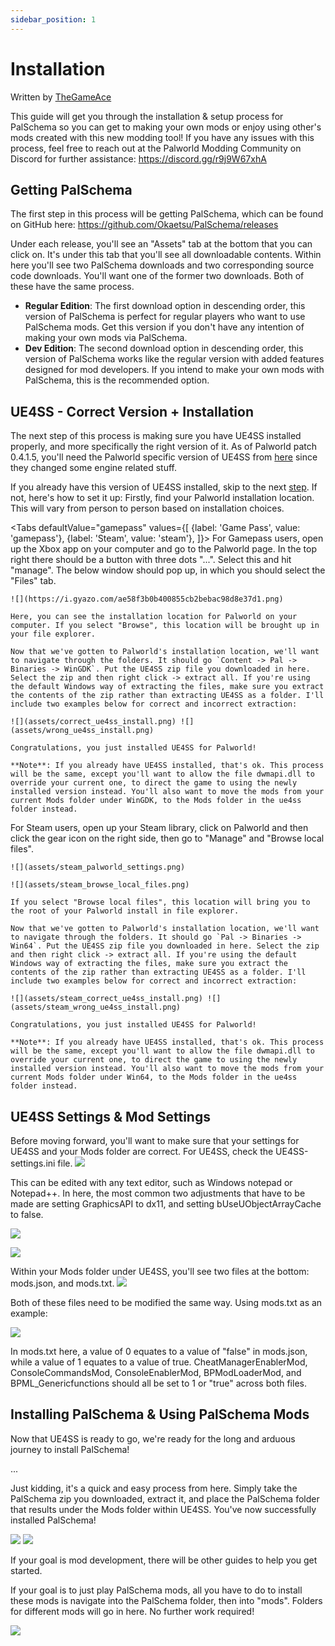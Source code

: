 ```yaml
---
sidebar_position: 1
---
```



# Installation

Written by [TheGameAce](https://next.nexusmods.com/profile/TheGameAceReal/mods?gameId=6063)

This guide will get you through the installation & setup process for PalSchema so you can get to making your own mods or enjoy using other's mods created with this new modding tool! If you have any issues with this process, feel free to reach out at the Palworld Modding Community on Discord for further assistance: https://discord.gg/r9j9W67xhA


## Getting PalSchema

The first step in this process will be getting PalSchema, which can be found on GitHub here: https://github.com/Okaetsu/PalSchema/releases

Under each release, you'll see an "Assets" tab at the bottom that you can click on. It's under this tab that you'll see all downloadable contents. Within here you'll see two PalSchema downloads and two corresponding source code downloads. You'll want one of the former two downloads. Both of these have the same process.

 - **Regular Edition**: The first download option in descending order, this version of PalSchema is perfect for regular players who want to use PalSchema mods. Get this version if you don't have any intention of making your own mods via PalSchema.
 - **Dev Edition**: The second download option in descending order, this version of PalSchema works like the regular version with added features designed for mod developers. If you intend to make your own mods with PalSchema, this is the recommended option.

## UE4SS - Correct Version + Installation

The next step of this process is making sure you have UE4SS installed properly, and more specifically the right version of it. As of Palworld patch 0.4.1.5, you'll need the Palworld specific version of UE4SS from [here](https://github.com/Okaetsu/RE-UE4SS/releases/tag/experimental-palworld) since they changed some engine related stuff.

If you already have this version of UE4SS installed, skip to the next [step](#ue4ss-settings--mod-settings). If not, here's how to set it up:
Firstly, find your Palworld installation location. This will vary from person to person based on installation choices.

<Tabs
  defaultValue="gamepass"
  values={[
    {label: 'Game Pass', value: 'gamepass'},
    {label: 'Steam', value: 'steam'},
  ]}>
  <TabItem value="gamepass">
    For Gamepass users, open up the Xbox app on your computer and go to the Palworld page. In the top right there should be a button with three dots "...". Select this and hit "manage". The below window should pop up, in which you should select the "Files" tab.

    ![](https://i.gyazo.com/ae58f3b0b400855cb2bebac98d8e37d1.png)

    Here, you can see the installation location for Palworld on your computer. If you select "Browse", this location will be brought up in your file explorer.

    Now that we've gotten to Palworld's installation location, we'll want to navigate through the folders. It should go `Content -> Pal -> Binaries -> WinGDK`. Put the UE4SS zip file you downloaded in here. Select the zip and then right click -> extract all. If you're using the default Windows way of extracting the files, make sure you extract the contents of the zip rather than extracting UE4SS as a folder. I'll include two examples below for correct and incorrect extraction:

    ![](assets/correct_ue4ss_install.png) ![](assets/wrong_ue4ss_install.png)

    Congratulations, you just installed UE4SS for Palworld!

    **Note**: If you already have UE4SS installed, that's ok. This process will be the same, except you'll want to allow the file dwmapi.dll to override your current one, to direct the game to using the newly installed version instead. You'll also want to move the mods from your current Mods folder under WinGDK, to the Mods folder in the ue4ss folder instead.
  </TabItem>

  <TabItem value="steam">
    For Steam users, open up your Steam library, click on Palworld and then click the gear icon on the right side, then go to "Manage" and "Browse local files".

    ![](assets/steam_palworld_settings.png)

    ![](assets/steam_browse_local_files.png)

    If you select "Browse local files", this location will bring you to the root of your Palworld install in file explorer.

    Now that we've gotten to Palworld's installation location, we'll want to navigate through the folders. It should go `Pal -> Binaries -> Win64`. Put the UE4SS zip file you downloaded in here. Select the zip and then right click -> extract all. If you're using the default Windows way of extracting the files, make sure you extract the contents of the zip rather than extracting UE4SS as a folder. I'll include two examples below for correct and incorrect extraction:

    ![](assets/steam_correct_ue4ss_install.png) ![](assets/steam_wrong_ue4ss_install.png)

    Congratulations, you just installed UE4SS for Palworld!

    **Note**: If you already have UE4SS installed, that's ok. This process will be the same, except you'll want to allow the file dwmapi.dll to override your current one, to direct the game to using the newly installed version instead. You'll also want to move the mods from your current Mods folder under Win64, to the Mods folder in the ue4ss folder instead.
  </TabItem>
</Tabs>

## UE4SS Settings & Mod Settings
Before moving forward, you'll want to make sure that your settings for UE4SS and your Mods folder are correct. For UE4SS, check the UE4SS-settings.ini file.
![](https://i.gyazo.com/db0632ec3346f1264587163082247c72.png)

This can be edited with any text editor, such as Windows notepad or Notepad++. In here, the most common two adjustments that have to be made are setting GraphicsAPI to dx11, and setting bUseUObjectArrayCache to false.

![](assets/bUseUObjectArrayCache.png)

![](assets/GraphicsAPI.png)

Within your Mods folder under UE4SS, you'll see two files at the bottom: mods.json, and mods.txt.
![](https://i.gyazo.com/2e748d9a93866388b947b2762cf03b6f.png)

Both of these files need to be modified the same way. Using mods.txt as an example:

![](https://i.gyazo.com/7e5308a40fe5d58a152f25f6f1978c04.png)

In mods.txt here, a value of 0 equates to a value of "false" in mods.json, while a value of 1 equates to a value of true. CheatManagerEnablerMod, ConsoleCommandsMod, ConsoleEnablerMod, BPModLoaderMod, and BPML_Genericfunctions should all be set to 1 or "true" across both files.

## Installing PalSchema & Using PalSchema Mods
Now that UE4SS is ready to go, we're ready for the long and arduous journey to install PalSchema!

...

Just kidding, it's a quick and easy process from here. Simply take the PalSchema zip you downloaded, extract it, and place the PalSchema folder that results under the Mods folder within UE4SS. You've now successfully installed PalSchema!

![](assets/palschema_location.png) ![](assets/palschema_location2.png)

If your goal is mod development, there will be other guides to help you get started.

If your goal is to just play PalSchema mods, all you have to do to install these mods is navigate into the PalSchema folder, then into "mods". Folders for different mods will go in here. No further work required!

![](assets/schema_mods_folder.png)
